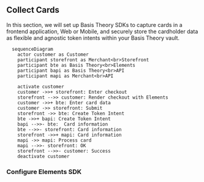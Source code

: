 
## Collect Cards

In this section, we will set up Basis Theory SDKs to capture cards in a frontend application, Web or Mobile, and securely store the cardholder data as flexible and agnostic token intents within your Basis Theory vault.

```mermaid
  sequenceDiagram
    actor customer as Customer
    participant storefront as Merchant<br>Storefront
    participant bte as Basis Theory<br>Elements
    participant bapi as Basis Theory<br>API
    participant mapi as Merchant<br>API

    activate customer
    customer ->>+ storefront: Enter checkout
    storefront -->> customer: Render checkout with Elements
    customer ->>+ bte: Enter card data
    customer ->> storefront: Submit
    storefront ->> bte: Create Token Intent
    bte ->>+ bapi: Create Token Intent
    bapi -->>- bte:  Card information
    bte -->>- storefront: Card information
    storefront ->>+ mapi: Card information
    mapi ->> mapi: Process card
    mapi -->>- storefront: OK
    storefront -->>- customer: Success
    deactivate customer
```

<PublicApplicationSection />

### Configure Elements SDK

<ConfigureElementsSection />

<AddElementsSection/>

<TokenizationSection />

<AuthenticateCardSection />
